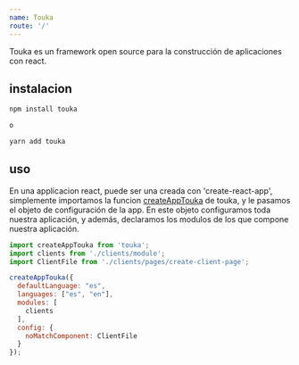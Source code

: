 ```yaml
---
name: Touka
route: '/'
---
```

Touka es un framework open source para la construcción de aplicaciones con react.

## instalacion
```bash
npm install touka

o

yarn add touka
```

## uso
En una applicacion react, puede ser una creada con 'create-react-app', simplemente importamos la funcion [createAppTouka](docs/renderApplication.md) de touka, y le pasamos el objeto de configuración de la app.
En este objeto configuramos toda nuestra aplicación, y además, declaramos los modulos de los que compone nuestra aplicación.
```js
import createAppTouka from 'touka';
import clients from './clients/module';
import ClientFile from './clients/pages/create-client-page';

createAppTouka({
  defaultLanguage: "es",
  languages: ["es", "en"],
  modules: [
    clients
  ],
  config: {
    noMatchComponent: ClientFile
  }
});
```